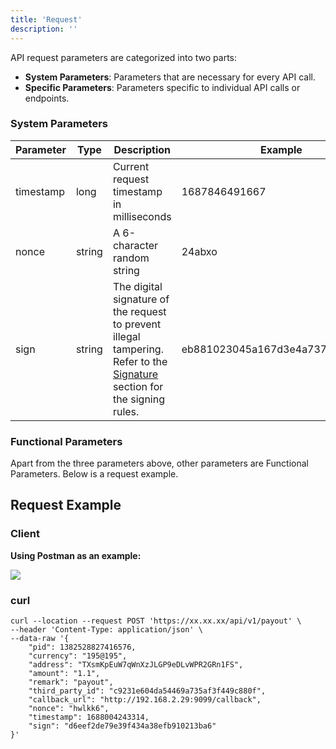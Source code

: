 ```yaml
---
title: 'Request'
description: ''
---
```


API request parameters are categorized into two parts:

* **System Parameters**: Parameters that are necessary for every API call.
* **Specific Parameters**: Parameters specific to individual API calls or endpoints.

### System Parameters

| Parameter | Type   | Description                                                                                                                                  | Example                          | Required |
| --------- | ------ | -------------------------------------------------------------------------------------------------------------------------------------------- | -------------------------------- | -------- |
| timestamp | long   | Current request timestamp in milliseconds                                                                                                    | 1687846491667                    | yes      |
| nonce     | string | A 6-character random string                                                                                                                  | 24abxo                           | yes      |
| sign      | string | The digital signature of the request to prevent illegal tampering. Refer to the [Signature](/getting-started/signature) section for the signing rules. | eb881023045a167d3e4a7378bc212f53 | yes      |

### Functional Parameters

Apart from the three parameters above, other parameters are Functional Parameters. Below is a request example.

## Request Example

### Client

**Using Postman as an example:**&#x20;

<img src="/images/requestDemo.png" />

### curl

```
curl --location --request POST 'https://xx.xx.xx/api/v1/payout' \
--header 'Content-Type: application/json' \
--data-raw '{
    "pid": 1382528827416576,
    "currency": "195@195",
    "address": "TXsmKpEuW7qWnXzJLGP9eDLvWPR2GRn1FS",
    "amount": "1.1",
    "remark": "payout",
    "third_party_id": "c9231e604da54469a735af3f449c880f",
    "callback_url": "http://192.168.2.29:9099/callback",
    "nonce": "hwlkk6",
    "timestamp": 1688004243314,
    "sign": "d6eef2de79e39f434a38efb910213ba6"
}'
```
